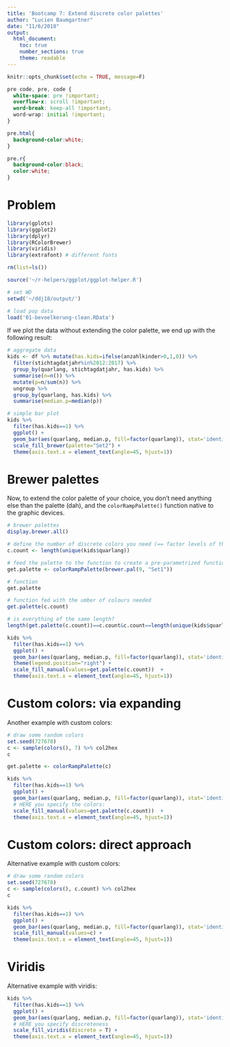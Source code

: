 ```yaml
---
title: 'Bootcamp 7: Extend discrete color palettes'
author: "Lucien Baumgartner"
date: "11/6/2018"
output: 
  html_document:
    toc: true
    number_sections: true
    theme: readable
---
```


```r
knitr::opts_chunk$set(echo = TRUE, message=F)
```

```css
pre code, pre, code {
  white-space: pre !important;
  overflow-x: scroll !important;
  word-break: keep-all !important;
  word-wrap: initial !important;
}

pre.html{
  background-color:white;
}

pre.r{
  background-color:black;
  color:white;
}
```

# Problem
```r
library(gplots)
library(ggplot2)
library(dplyr)
library(RColorBrewer)
library(viridis)
library(extrafont) # different fonts

rm(list=ls())

source('~/r-helpers/ggplot/ggplot-helper.R')

# set WD
setwd('~/ddj18/output/')

# load pop data
load('01-bevoelkerung-clean.RData')
```


If we plot the data without extending the color palette, we end up with the following result:
```r
# aggregate data
kids <- df %>% mutate(has.kids=ifelse(anzahlkinder>0,1,0)) %>% 
  filter(stichtagdatjahr%in%2012:2017) %>% 
  group_by(quarlang, stichtagdatjahr, has.kids) %>% 
  summarise(n=n()) %>%
  mutate(p=n/sum(n)) %>% 
  ungroup %>% 
  group_by(quarlang, has.kids) %>% 
  summarise(median.p=median(p))

# simple bar plot
kids %>% 
  filter(has.kids==1) %>% 
  ggplot() + 
  geom_bar(aes(quarlang, median.p, fill=factor(quarlang)), stat='identity') +
  scale_fill_brewer(palette="Set2") +
  theme(axis.text.x = element_text(angle=45, hjust=1))
```

# Brewer palettes
Now, to extend the color palette of your choice, you don't need anything else than the palette (dah), and the `colorRampPalette()` function native to the graphic devices.

```r
# brewer palettes
display.brewer.all()

# define the number of discrete colors you need (== factor levels of the fill or colour var)
c.count <- length(unique(kids$quarlang))

# feed the palette to the function to create a pre-parametrized function
get.palette <- colorRampPalette(brewer.pal(9, "Set1"))

# function
get.palette

# function fed with the umber of colours needed
get.palette(c.count)

# is everything of the same length?
length(get.palette(c.count))==c.count&c.count==length(unique(kids$quarlang))

kids %>% 
  filter(has.kids==1) %>% 
  ggplot() + 
  geom_bar(aes(quarlang, median.p, fill=factor(quarlang)), stat='identity') + 
  theme(legend.position="right") +
  scale_fill_manual(values=get.palette(c.count))  +
  theme(axis.text.x = element_text(angle=45, hjust=1))
```

# Custom colors: via expanding
Another example with custom colors:
```r
# draw some random colors
set.seed(727678)
c <- sample(colors(), 7) %>% col2hex
c

get.palette <- colorRampPalette(c)

kids %>% 
  filter(has.kids==1) %>% 
  ggplot() + 
  geom_bar(aes(quarlang, median.p, fill=factor(quarlang)), stat='identity') + 
  # HERE you specify the colors:
  scale_fill_manual(values=get.palette(c.count))  +
  theme(axis.text.x = element_text(angle=45, hjust=1))
```

# Custom colors: direct approach
Alternative example with custom colors:
```r
# draw some random colors
set.seed(727678)
c <- sample(colors(), c.count) %>% col2hex
c

kids %>% 
  filter(has.kids==1) %>% 
  ggplot() + 
  geom_bar(aes(quarlang, median.p, fill=factor(quarlang)), stat='identity') + 
  scale_fill_manual(values=c) +
  theme(axis.text.x = element_text(angle=45, hjust=1))
```

# Viridis
Alternative example with viridis:
```r
kids %>% 
  filter(has.kids==1) %>% 
  ggplot() + 
  geom_bar(aes(quarlang, median.p, fill=factor(quarlang)), stat='identity') + 
  # HERE you specify discreteness
  scale_fill_viridis(discrete = T) +
  theme(axis.text.x = element_text(angle=45, hjust=1))
```


